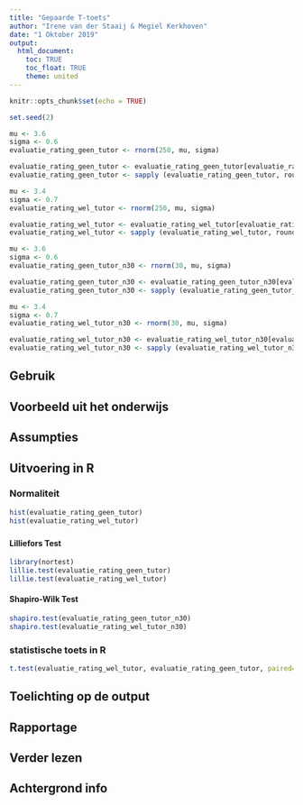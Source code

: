 ```yaml
---
title: "Gepaarde T-toets"
author: "Irene van der Staaij & Megiel Kerkhoven"
date: "1 Oktober 2019"
output: 
  html_document:
    toc: TRUE
    toc_float: TRUE
    theme: united
---
```


```r
knitr::opts_chunk$set(echo = TRUE)
```

```r
set.seed(2)

mu <- 3.6
sigma <- 0.6
evaluatie_rating_geen_tutor <- rnorm(250, mu, sigma)

evaluatie_rating_geen_tutor <- evaluatie_rating_geen_tutor[evaluatie_rating_geen_tutor <= 5 & evaluatie_rating_geen_tutor >= 1]
evaluatie_rating_geen_tutor <- sapply (evaluatie_rating_geen_tutor, round, 3)

mu <- 3.4
sigma <- 0.7
evaluatie_rating_wel_tutor <- rnorm(250, mu, sigma)

evaluatie_rating_wel_tutor <- evaluatie_rating_wel_tutor[evaluatie_rating_wel_tutor <= 5 & evaluatie_rating_wel_tutor >= 1]
evaluatie_rating_wel_tutor <- sapply (evaluatie_rating_wel_tutor, round, 3)

mu <- 3.6
sigma <- 0.6
evaluatie_rating_geen_tutor_n30 <- rnorm(30, mu, sigma)

evaluatie_rating_geen_tutor_n30 <- evaluatie_rating_geen_tutor_n30[evaluatie_rating_geen_tutor_n30 <= 5 & evaluatie_rating_geen_tutor_n30 >= 1]
evaluatie_rating_geen_tutor_n30 <- sapply (evaluatie_rating_geen_tutor_n30, round, 3)

mu <- 3.4
sigma <- 0.7
evaluatie_rating_wel_tutor_n30 <- rnorm(30, mu, sigma)

evaluatie_rating_wel_tutor_n30 <- evaluatie_rating_wel_tutor_n30[evaluatie_rating_wel_tutor_n30 <= 5 & evaluatie_rating_wel_tutor_n30 >= 1]
evaluatie_rating_wel_tutor_n30 <- sapply (evaluatie_rating_wel_tutor_n30, round, 3)
```

## Gebruik

## Voorbeeld uit het onderwijs

## Assumpties

## Uitvoering in R

### Normaliteit

```r
hist(evaluatie_rating_geen_tutor)
hist(evaluatie_rating_wel_tutor)
```

### {.tabset .tabset-fade .tabset.pills}
#### Lilliefors Test


```` r
library(nortest)
lillie.test(evaluatie_rating_geen_tutor)
lillie.test(evaluatie_rating_wel_tutor)
````


#### Shapiro-Wilk Test
``` r
shapiro.test(evaluatie_rating_geen_tutor_n30)
shapiro.test(evaluatie_rating_wel_tutor_n30)
```


### statistische toets in R

```r
t.test(evaluatie_rating_wel_tutor, evaluatie_rating_geen_tutor, paired=TRUE)
```

## Toelichting op de output

## Rapportage

## Verder lezen

## Achtergrond info

